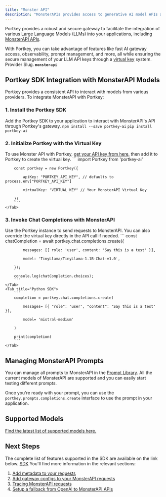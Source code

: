 ```yaml
---
title: "Monster API"
description: "MonsterAPIs provides access to generative AI model APIs at 80% lower costs. Connect to MonsterAPI LLM APIs seamlessly through Portkey's AI gateway."
---
```


Portkey provides a robust and secure gateway to facilitate the integration of various Large Language Models (LLMs) into your applications, including [MonsterAPI APIs](https://developer.monsterapi.ai/docs/getting-started).

With Portkey, you can take advantage of features like fast AI gateway access, observability, prompt management, and more, all while ensuring the secure management of your LLM API keys through a [virtual key](/docs/product/ai-gateway/virtual-keys) system.
<Note>
Provider Slug. **`monsterapi`**
</Note>
## Portkey SDK Integration with MonsterAPI Models

Portkey provides a consistent API to interact with models from various providers. To integrate MonsterAPI with Portkey:

### 1\. Install the Portkey SDK

Add the Portkey SDK to your application to interact with MonsterAPI's API through Portkey's gateway.
<Tabs>
    <Tab title="NodeJS">
        ```
        npm install --save portkey-ai
        ```
    </Tab>
    <Tab title="Python">
        ```
        pip install portkey-ai
        ```
    </Tab>

  </Tabs>




### 2\. Initialize Portkey with the Virtual Key

To use Monster API with Portkey, [get your API key from here,](https://monsterapi.ai/user/dashboard) then add it to Portkey to create the virtual key.
<Tabs>
    <Tab title="NodeJS SDK">
        ```
        import Portkey from 'portkey-ai'


        const portkey = new Portkey({

            apiKey: "PORTKEY_API_KEY", // defaults to process.env["PORTKEY_API_KEY"]

            virtualKey: "VIRTUAL_KEY" // Your MonsterAPI Virtual Key

        })
        ```
    </Tab>

  </Tabs>




### **3\. Invoke Chat Completions with** MonsterAPI

Use the Portkey instance to send requests to MonsterAPI. You can also override the virtual key directly in the API call if needed.
<Tabs>
    <Tab title="NodeJS SDK">
        ```
        const chatCompletion = await portkey.chat.completions.create({

            messages: [{ role: 'user', content: 'Say this is a test' }],

            model: 'TinyLlama/TinyLlama-1.1B-Chat-v1.0',

        });

        console.log(chatCompletion.choices);
        ```
    </Tab>
    <Tab title="Python SDK">
        ```
        completion = portkey.chat.completions.create(

            messages= [{ "role": 'user', "content": 'Say this is a test' }],

            model= 'mistral-medium'

        )

        print(completion)
        ```
    </Tab>

  </Tabs>


## Managing MonsterAPI Prompts

You can manage all prompts to MonsterAPI in the [Prompt Library](/docs/product/prompt-library). All the current models of MonsterAPI are supported and you can easily start testing different prompts.

Once you're ready with your prompt, you can use the `portkey.prompts.completions.create` interface to use the prompt in your application.

## Supported Models

[Find the latest list of supported models here.](https://llm.monsterapi.ai/docs)

## Next Steps

The complete list of features supported in the SDK are available on the link below.
<Note>
[SDK](/docs/api-reference/portkey-sdk-client)
</Note>
You'll find more information in the relevant sections:

1. [Add metadata to your requests](/docs/product/observability/metadata)
2. [Add gateway configs to your MonsterAPI requests](/docs/product/ai-gateway/configs)
3. [Tracing MonsterAPI requests](/docs/product/observability/traces)
4. [Setup a fallback from OpenAI to MonsterAPI APIs](/docs/product/ai-gateway/fallbacks)
